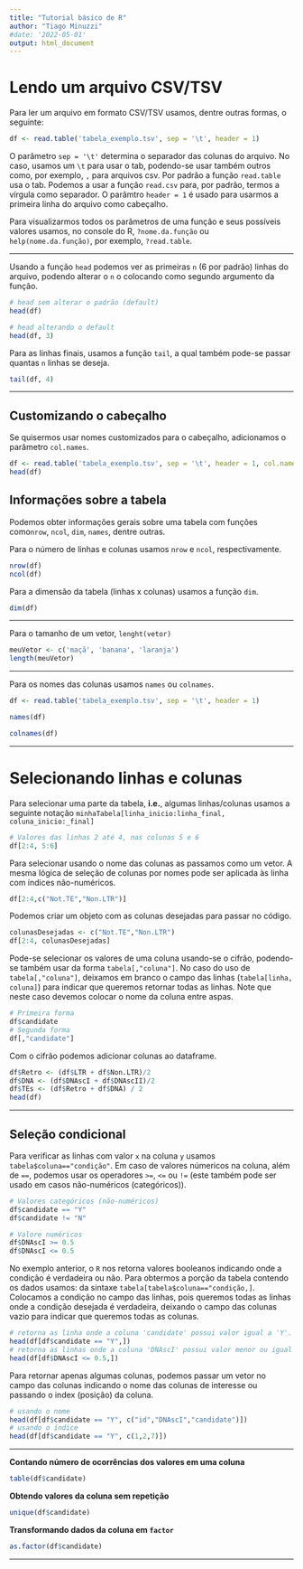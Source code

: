 ```yaml
---
title: "Tutorial básico de R"
author: "Tiago Minuzzi"
#date: '2022-05-01'
output: html_document
---
```


# Lendo um arquivo CSV/TSV

Para ler um arquivo em formato CSV/TSV usamos, dentre outras formas, o seguinte:

```r
df <- read.table('tabela_exemplo.tsv', sep = '\t', header = 1)
```

  O parâmetro `sep = '\t'` determina o separador das colunas do arquivo. No caso, usamos um `\t` para usar o tab, podendo-se usar também outros como, por exemplo, `,` para arquivos csv. Por padrão a função `read.table` usa o tab. Podemos a usar a função `read.csv` para, por padrão, termos a vírgula como separador. O parâmtro `header = 1` é usado para usarmos a primeira linha do arquivo como cabeçalho.

Para visualizarmos todos os parâmetros de uma função e seus possíveis valores usamos, no console do R, `?nome.da.função` ou `help(nome.da.função)`, por exemplo, `?read.table`.

---

Usando a função `head` podemos ver as primeiras `n` (6 por padrão) linhas do arquivo, podendo alterar o `n` o colocando como segundo argumento da função.

```r
# head sem alterar o padrão (default)
head(df)

# head alterando o default
head(df, 3)
```

Para as linhas finais, usamos a função `tail`, a qual também pode-se passar quantas `n` linhas se deseja.

```r
tail(df, 4)
```

---

## Customizando o cabeçalho

Se quisermos usar nomes customizados para o cabeçalho, adicionamos o parâmetro `col.names`.

```r
df <- read.table('tabela_exemplo.tsv', sep = '\t', header = 1, col.names = c("Identificador", "Classe 2 - sc 1", "Classe 2 - sc 2", "Classe 1 - LTR", "Não TE","Classe 1 - não-LTR", "candidato"))
head(df)
```

## Informações sobre a tabela

Podemos obter informações gerais sobre uma tabela com funções como`nrow`, `ncol`, `dim`, `names`, dentre outras.

Para o número de linhas e colunas usamos `nrow` e `ncol`, respectivamente.
```r
nrow(df)
ncol(df)
```

Para a dimensão da tabela (linhas x colunas) usamos a função `dim`.
```r
dim(df)
```

 ---

Para o tamanho de um vetor, `lenght(vetor)`
```r
meuVetor <- c('maçã', 'banana', 'laranja')
length(meuVetor)
```

---

Para os nomes das colunas usamos `names` ou `colnames`.
```r
df <- read.table('tabela_exemplo.tsv', sep = '\t', header = 1)
```
```r
names(df)

colnames(df)
```

---

# Selecionando linhas e colunas

Para selecionar uma parte da tabela, __i.e.__, algumas linhas/colunas usamos a seguinte notação `minhaTabela[linha_inicio:linha_final, coluna_inicio:_final]` 

```r
# Valores das linhas 2 até 4, nas colunas 5 e 6
df[2:4, 5:6]
```

Para selecionar usando o nome das colunas as passamos como um vetor. A mesma lógica de seleção de colunas por nomes pode ser aplicada às linha com índices não-numéricos.

```r
df[2:4,c("Not.TE","Non.LTR")]
```

Podemos criar um objeto com as colunas desejadas para passar no código.

```r
colunasDesejadas <- c("Not.TE","Non.LTR")
df[2:4, colunasDesejadas]
```

Pode-se selecionar os valores de uma coluna usando-se o cifrão, podendo-se também usar da forma `tabela[,"coluna"]`. No caso do uso de `tabela[,"coluna"]`, deixamos em branco o campo das linhas (`tabela[linha, coluna]`) para indicar que queremos retornar todas as linhas. Note que neste caso devemos colocar o nome da coluna entre aspas.

```r
# Primeira forma
df$candidate
# Segunda forma
df[,"candidate"]
```

Com o cifrão podemos adicionar colunas ao dataframe.

```r
df$Retro <- (df$LTR + df$Non.LTR)/2
df$DNA <- (df$DNAscI + df$DNAscII)/2
df$TEs <- (df$Retro + df$DNA) / 2
head(df)
```

---

## Seleção condicional
Para verificar as linhas com valor `x` na coluna `y` usamos `tabela$coluna=="condição"`. Em caso de valores númericos na coluna, além de `==`, podemos usar os operadores `>=`, `<=` ou `!=` (este também pode ser usado em casos não-numéricos (categóricos)).

```r
# Valores categóricos (não-numéricos)
df$candidate == "Y"
df$candidate != "N"

# Valore numéricos
df$DNAscI >= 0.5
df$DNAscI <= 0.5

```

No exemplo anterior, o `R` nos retorna valores booleanos indicando onde a condição é verdadeira ou não. Para obtermos a porção da tabela contendo os dados usamos: da sintaxe `tabela[tabela$coluna=="condição,]`. Colocamos a condição no campo das linhas, pois queremos todas as linhas onde a condição desejada é verdadeira, deixando o campo das colunas vazio para indicar que queremos todas as colunas.

```r
# retorna as linha onde a coluna 'candidate' possui valor igual a 'Y'.
head(df[df$candidate == "Y",])
# retorna as linhas onde a coluna 'DNAscI' possui valor menor ou igual a 0.5.
head(df[df$DNAscI <= 0.5,])
```

Para retornar apenas algumas colunas, podemos passar um vetor no campo das colunas indicando o nome das colunas de interesse ou passando o index (posição) da coluna.

```r
# usando o nome
head(df[df$candidate == "Y", c("id","DNAscI","candidate")])
# usando o índice
head(df[df$candidate == "Y", c(1,2,7)])
```

---

**Contando número de ocorrências dos valores em uma coluna**


```r
table(df$candidate)
```

**Obtendo valores da coluna sem repetição**
```r
unique(df$candidate)
```

**Transformando dados da coluna em `factor`**
```r
as.factor(df$candidate)
```

---